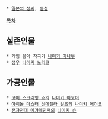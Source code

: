  * [[일본의 성씨]], [[동성]]

[[목차]]
== 실존인물 ==
 * 게임 음악 작곡가 [[나미키 마나부]]
 * [[성우]] [[나미키 노리코]]

== 가공인물 ==
 * [[고어 스크리밍 쇼]]의 [[나미키 아오이]]
 * [[아이돌 마스터 신데렐라 걸즈]]의 [[나미키 메이코]]
 * [[전자전대 메가레인저]]의 [[나미키 슌]]
